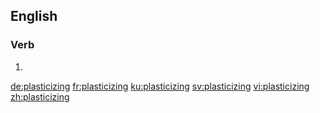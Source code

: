 ==English==

===Verb===
{{head|en|present participle}}

# {{present participle of|plasticize|lang=en|nocat=1}}

[[de:plasticizing]]
[[fr:plasticizing]]
[[ku:plasticizing]]
[[sv:plasticizing]]
[[vi:plasticizing]]
[[zh:plasticizing]]